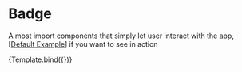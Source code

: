 
<Meta title="Components/Badge" />

# Badge

A most import components that simply let user interact with the app,[[Default Example](/docs/components-badge-example--success)] if you want to see in action


<Story name="Introduction" args={{}}>
  {Template.bind({})}
</Story>
